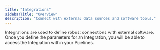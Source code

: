 ```yaml
---
title: "Integrations"
sidebarTitle: "Overview"
description: "Connect with external data sources and software tools."
---
```


Integrations are used to define robust connections with external software. Once you define the parameters for an Integration, you will be able to access the Integration within your Pipelines.